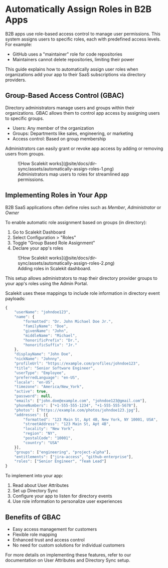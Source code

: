 # Automatically Assign Roles in B2B Apps

B2B apps use role-based access control to manage user permissions. This system assigns users to specific roles, each
with predefined access levels. For example:

- GitHub uses a "maintainer" role for code repositories
- Maintainers cannot delete repositories, limiting their power

This guide explains how to automatically assign user roles when organizations add your app to their SaaS subscriptions
via directory providers.

## Group-Based Access Control (GBAC)

Directory administrators manage users and groups within their organizations. GBAC allows them to control app access by
assigning users to specific groups.

- Users: Any member of the organization
- Groups: Departments like sales, engineering, or marketing
- Access control: Based on group membership

Administrators can easily grant or revoke app access by adding or removing users from groups.

<figure>
  ![How Scalekit works](@site/docs/dir-sync/assets/automatically-assign-roles-1.png)
  <figcaption>Administrators map users to roles for streamlined app permissions.</figcaption>
</figure>

## **Implementing Roles in Your App**

B2B SaaS applications often define roles such as _Member_, _Administrator_ or _Owner_

To enable automatic role assignment based on groups (in directory):

1. Go to Scalekit Dashboard
2. Select Configuration > "Roles"
3. Toggle "Group Based Role Assignment"
4. Declare your app's roles

<figure>
  ![How Scalekit works](@site/docs/dir-sync/assets/automatically-assign-roles-2.png)
  <figcaption>Adding roles in Scalekit dashboard.</figcaption>
</figure>

This setup allows administrators to map their directory provider groups to your app's roles using the Admin Portal.

Scalekit uses these mappings to include role information in directory event payloads:

<CodeWithHeader title=".env">

```js
{
    "userName": "johndoe123",
    "name": {
        "formatted": "Dr. John Michael Doe Jr.",
        "familyName": "Doe",
        "givenName": "John",
        "middleName": "Michael",
        "honorificPrefix": "Dr.",
        "honorificSuffix": "Jr."
    },
    "displayName": "John Doe",
    "nickName": "Johnny",
    "profileUrl": "https://example.com/profiles/johndoe123",
    "title": "Senior Software Engineer",
    "userType": "Employee",
    "preferredLanguage": "en-US",
    "locale": "en-US",
    "timezone": "America/New_York",
    "active": true,
    "password": null,
    "emails": ["john.doe@example.com", "johndoe123@gmail.com"],
    "phoneNumbers": ["+1-555-555-1234", "+1-555-555-5678"],
    "photos": ["https://example.com/photos/johndoe123.jpg"],
    "addresses": [{
        "formatted": "123 Main St, Apt 4B, New York, NY 10001, USA",
        "streetAddress": "123 Main St, Apt 4B",
        "locality": "New York",
        "region": "NY",
        "postalCode": "10001",
        "country": "USA"
    }],
    "groups": ["engineering", "project-alpha"],
    "entitlements": ["jira-access", "github-enterprise"],
    "roles": ["Senior Engineer", "Team Lead"]
}
```

</CodeWithHeader>

To implement into your app:

1. Read about User Attributes
2. Set up Directory Sync
3. Configure your app to listen for directory events
4. Use role information to personalize user experiences

## Benefits of GBAC

- Easy access management for customers
- Flexible role mapping
- Enhanced trust and access control
- No need for custom solutions for individual customers

For more details on implementing these features, refer to our documentation on User Attributes and Directory Sync setup.
